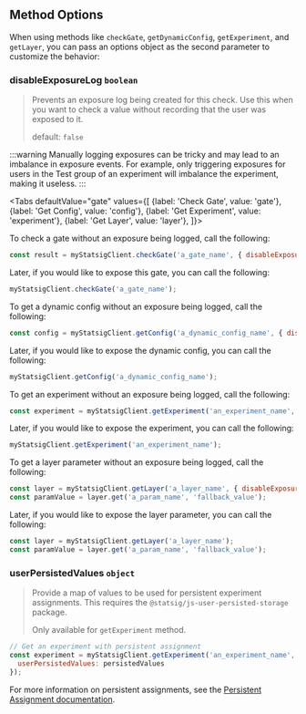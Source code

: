 
## Method Options

When using methods like `checkGate`, `getDynamicConfig`, `getExperiment`, and `getLayer`, you can pass an options object as the second parameter to customize the behavior:

### disableExposureLog `boolean`
> Prevents an exposure log being created for this check. Use this when you want to check a value without recording that the user was exposed to it.
>
> default: `false`

:::warning
Manually logging exposures can be tricky and may lead to an imbalance in exposure events. For example, only triggering exposures for users in the Test group of an experiment will imbalance the experiment, making it useless.
:::

<Tabs
  defaultValue="gate"
  values={[
    {label: 'Check Gate', value: 'gate'},
    {label: 'Get Config', value: 'config'},
    {label: 'Get Experiment', value: 'experiment'},
    {label: 'Get Layer', value: 'layer'},
  ]}>

<TabItem value="gate">

To check a gate without an exposure being logged, call the following:

```javascript
const result = myStatsigClient.checkGate('a_gate_name', { disableExposureLog: true });
```

Later, if you would like to expose this gate, you can call the following:

```javascript
myStatsigClient.checkGate('a_gate_name');
```

</TabItem>

<TabItem value="config">

To get a dynamic config without an exposure being logged, call the following:

```javascript
const config = myStatsigClient.getConfig('a_dynamic_config_name', { disableExposureLog: true });
```

Later, if you would like to expose the dynamic config, you can call the following:

```javascript
myStatsigClient.getConfig('a_dynamic_config_name');
```

</TabItem>

<TabItem value="experiment">

To get an experiment without an exposure being logged, call the following:

```javascript
const experiment = myStatsigClient.getExperiment('an_experiment_name', { disableExposureLog: true });
```

Later, if you would like to expose the experiment, you can call the following:

```javascript
myStatsigClient.getExperiment('an_experiment_name');
```

</TabItem>

<TabItem value="layer">

To get a layer parameter without an exposure being logged, call the following:

```javascript
const layer = myStatsigClient.getLayer('a_layer_name', { disableExposureLog: true });
const paramValue = layer.get('a_param_name', 'fallback_value');
```

Later, if you would like to expose the layer parameter, you can call the following:

```javascript
const layer = myStatsigClient.getLayer('a_layer_name');
const paramValue = layer.get('a_param_name', 'fallback_value');
```

</TabItem>

</Tabs>

### userPersistedValues `object`
> Provide a map of values to be used for persistent experiment assignments. This requires the `@statsig/js-user-persisted-storage` package.
>
> Only available for `getExperiment` method.

```javascript
// Get an experiment with persistent assignment
const experiment = myStatsigClient.getExperiment('an_experiment_name', { 
  userPersistedValues: persistedValues 
});
```

For more information on persistent assignments, see the [Persistent Assignment documentation](/client/concepts/persistent_assignment#example-usage).
